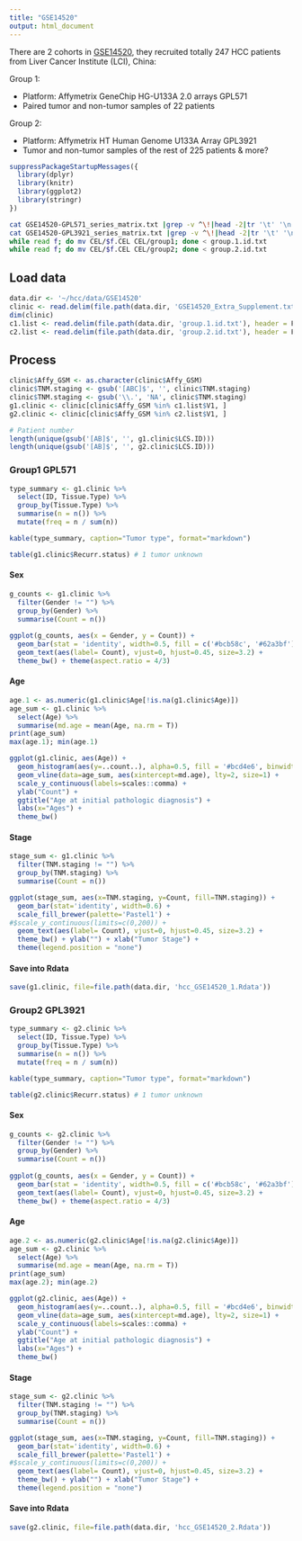 ```yaml
---
title: "GSE14520"
output: html_document
---
```


There are 2 cohorts in [GSE14520](https://www.ncbi.nlm.nih.gov/geo/query/acc.cgi?acc=gse14520), they recruited totally 247 HCC patients from Liver Cancer Institute (LCI), China:

Group 1:

  - Platform: Affymetrix GeneChip HG-U133A 2.0 arrays GPL571
  - Paired tumor and non-tumor samples of 22 patients

Group 2:

  - Platform: Affymetrix HT Human Genome U133A Array GPL3921
  - Tumor and non-tumor samples of the rest of 225 patients & more?
 
  
```R
suppressPackageStartupMessages({
  library(dplyr)
  library(knitr)
  library(ggplot2)
  library(stringr)
})

```


```bash
cat GSE14520-GPL571_series_matrix.txt |grep -v ^\!|head -2|tr '\t' '\n'|sed 's/"//g'|sed '1d;2d' > group.1.id.txt
cat GSE14520-GPL3921_series_matrix.txt |grep -v ^\!|head -2|tr '\t' '\n'|sed 's/"//g'|sed '1d;2d' > group.2.id.txt
while read f; do mv CEL/$f.CEL CEL/group1; done < group.1.id.txt 
while read f; do mv CEL/$f.CEL CEL/group2; done < group.2.id.txt
```


  
## Load data
```R
data.dir <- '~/hcc/data/GSE14520'
clinic <- read.delim(file.path(data.dir, 'GSE14520_Extra_Supplement.txt'))
dim(clinic)
c1.list <- read.delim(file.path(data.dir, 'group.1.id.txt'), header = F)
c2.list <- read.delim(file.path(data.dir, 'group.2.id.txt'), header = F)
```

## Process
```R
clinic$Affy_GSM <- as.character(clinic$Affy_GSM)
clinic$TNM.staging <- gsub('[ABC]$', '', clinic$TNM.staging)
clinic$TNM.staging <- gsub('\\.', 'NA', clinic$TNM.staging)
g1.clinic <- clinic[clinic$Affy_GSM %in% c1.list$V1, ]
g2.clinic <- clinic[clinic$Affy_GSM %in% c2.list$V1, ]

# Patient number
length(unique(gsub('[AB]$', '', g1.clinic$LCS.ID)))
length(unique(gsub('[AB]$', '', g2.clinic$LCS.ID)))
```

### Group1 GPL571

```R
type_summary <- g1.clinic %>% 
  select(ID, Tissue.Type) %>%
  group_by(Tissue.Type) %>%
  summarise(n = n()) %>%
  mutate(freq = n / sum(n))

kable(type_summary, caption="Tumor type", format="markdown")

table(g1.clinic$Recurr.status) # 1 tumor unknown
```

#### Sex
```R
g_counts <- g1.clinic %>%
  filter(Gender != "") %>%
  group_by(Gender) %>%
  summarise(Count = n())
  
ggplot(g_counts, aes(x = Gender, y = Count)) +
  geom_bar(stat = 'identity', width=0.5, fill = c('#bcb58c', '#62a3bf')) +
  geom_text(aes(label= Count), vjust=0, hjust=0.45, size=3.2) +
  theme_bw() + theme(aspect.ratio = 4/3)

```


#### Age
```R
age.1 <- as.numeric(g1.clinic$Age[!is.na(g1.clinic$Age)])
age_sum <- g1.clinic %>%
  select(Age) %>%
  summarise(md.age = mean(Age, na.rm = T))
print(age_sum)
max(age.1); min(age.1)

ggplot(g1.clinic, aes(Age)) +
  geom_histogram(aes(y=..count..), alpha=0.5, fill = '#bcd4e6', binwidth=0.7) +
  geom_vline(data=age_sum, aes(xintercept=md.age), lty=2, size=1) +
  scale_y_continuous(labels=scales::comma) +
  ylab("Count") +
  ggtitle("Age at initial pathologic diagnosis") + 
  labs(x="Ages") +
  theme_bw() 

```


#### Stage
```R
stage_sum <- g1.clinic %>%
  filter(TNM.staging != "") %>%
  group_by(TNM.staging) %>%
  summarise(Count = n())

ggplot(stage_sum, aes(x=TNM.staging, y=Count, fill=TNM.staging)) +
  geom_bar(stat='identity', width=0.6) + 
  scale_fill_brewer(palette='Pastel1') +
#$scale_y_continuous(limits=c(0,200)) +
  geom_text(aes(label= Count), vjust=0, hjust=0.45, size=3.2) +
  theme_bw() + ylab("") + xlab("Tumor Stage") +
  theme(legend.position = "none")
```


#### Save into Rdata
```R
save(g1.clinic, file=file.path(data.dir, 'hcc_GSE14520_1.Rdata'))
```

### Group2 GPL3921
```R
type_summary <- g2.clinic %>% 
  select(ID, Tissue.Type) %>%
  group_by(Tissue.Type) %>%
  summarise(n = n()) %>%
  mutate(freq = n / sum(n))

kable(type_summary, caption="Tumor type", format="markdown")

table(g2.clinic$Recurr.status) # 1 tumor unknown
```


#### Sex
```R
g_counts <- g2.clinic %>%
  filter(Gender != "") %>%
  group_by(Gender) %>%
  summarise(Count = n())
  
ggplot(g_counts, aes(x = Gender, y = Count)) +
  geom_bar(stat = 'identity', width=0.5, fill = c('#bcb58c', '#62a3bf')) +
  geom_text(aes(label= Count), vjust=0, hjust=0.45, size=3.2) +
  theme_bw() + theme(aspect.ratio = 4/3)

```


#### Age
```R
age.2 <- as.numeric(g2.clinic$Age[!is.na(g2.clinic$Age)])
age_sum <- g2.clinic %>%
  select(Age) %>%
  summarise(md.age = mean(Age, na.rm = T))
print(age_sum)
max(age.2); min(age.2)

ggplot(g2.clinic, aes(Age)) +
  geom_histogram(aes(y=..count..), alpha=0.5, fill = '#bcd4e6', binwidth=0.7) +
  geom_vline(data=age_sum, aes(xintercept=md.age), lty=2, size=1) +
  scale_y_continuous(labels=scales::comma) +
  ylab("Count") +
  ggtitle("Age at initial pathologic diagnosis") + 
  labs(x="Ages") +
  theme_bw() 

```



#### Stage
```R
stage_sum <- g2.clinic %>%
  filter(TNM.staging != "") %>%
  group_by(TNM.staging) %>%
  summarise(Count = n())

ggplot(stage_sum, aes(x=TNM.staging, y=Count, fill=TNM.staging)) +
  geom_bar(stat='identity', width=0.6) + 
  scale_fill_brewer(palette='Pastel1') +
#$scale_y_continuous(limits=c(0,200)) +
  geom_text(aes(label= Count), vjust=0, hjust=0.45, size=3.2) +
  theme_bw() + ylab("") + xlab("Tumor Stage") +
  theme(legend.position = "none")
```


#### Save into Rdata
```R
save(g2.clinic, file=file.path(data.dir, 'hcc_GSE14520_2.Rdata'))
```